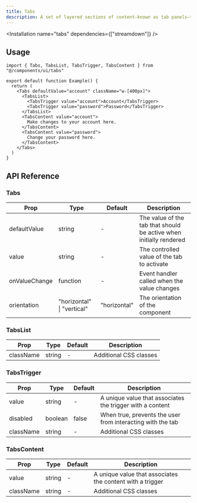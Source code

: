 ```yaml
---
title: Tabs
description: A set of layered sections of content—known as tab panels—that are displayed one at a time.
---
```


<ComponentPreview name="tabs-demo" />


<Installation name="tabs" dependencies={["streamdown"]} />

## Usage

```tsx
import { Tabs, TabsList, TabsTrigger, TabsContent } from "@/components/ui/tabs"

export default function Example() {
  return (
    <Tabs defaultValue="account" className="w-[400px]">
      <TabsList>
        <TabsTrigger value="account">Account</TabsTrigger>
        <TabsTrigger value="password">Password</TabsTrigger>
      </TabsList>
      <TabsContent value="account">
        Make changes to your account here.
      </TabsContent>
      <TabsContent value="password">
        Change your password here.
      </TabsContent>
    </Tabs>
  )
}
```

## API Reference

### Tabs

| Prop | Type | Default | Description |
| --- | --- | --- | --- |
| defaultValue | string | - | The value of the tab that should be active when initially rendered |
| value | string | - | The controlled value of the tab to activate |
| onValueChange | function | - | Event handler called when the value changes |
| orientation | "horizontal" \| "vertical" | "horizontal" | The orientation of the component |

### TabsList

| Prop | Type | Default | Description |
| --- | --- | --- | --- |
| className | string | - | Additional CSS classes |

### TabsTrigger

| Prop | Type | Default | Description |
| --- | --- | --- | --- |
| value | string | - | A unique value that associates the trigger with a content |
| disabled | boolean | false | When true, prevents the user from interacting with the tab |
| className | string | - | Additional CSS classes |

### TabsContent

| Prop | Type | Default | Description |
| --- | --- | --- | --- |
| value | string | - | A unique value that associates the content with a trigger |
| className | string | - | Additional CSS classes |